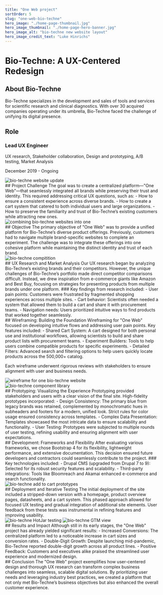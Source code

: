 ```yaml
---
title: "One Web project"
sortOrder: 5
slug: "one-web-bio-techne"
hero_image: "./home-page-thumbnail.jpg"
hero_image_thumbnail: "./home-page-hero-banner.jpg"
hero_image_alt: "bio-techne new website layout"
hero_image_credit_text: "Luke Hinrichs"
---
```



# Bio-Techne: A UX-Centered Redesign

<ProjectSection twoColumn leftSide={true}>
  <div>
    <h2 className="uppercase">About Bio-Techne</h2>
    <p>
      Bio-Techne specializes in the development and sales of tools and services for scientific research and clinical diagnostics. With over 30 acquired companies operating under its umbrella, Bio-Techne faced the challenge of unifying its digital presence.
    </p>
  </div>
  <div>
    <h2>Role</h2>
    <h3>Lead UX Engineer</h3>
    <p className="font-thin">UX research, Stakeholder collaboration, Design and prototyping, A/B testing, Market Analysis</p>
    <p>December 2019 - Ongoing</p>
  </div>
</ProjectSection>

<ProjectSection bgColor="bg-slate-50" extraClasses="flex items-center">
<Image src="one-web-bio-techne/bio-techne-pages.png" alt="bio-techne website update" className="w-full" />
</ProjectSection>

<ProjectSection fiftyFifty>
<div>
## Project Challenge
The goal was to create a centralized platform—"One Web"—that seamlessly integrated all brands while preserving their trust and identity. This required addressing critical UX questions, such as:
- How to ensure a consistent experience across diverse brands.
- How to create a cart system that catered to both individual users and large organizations.
- How to preserve the familiarity and trust of Bio-Techne’s existing customers while attracting new ones.
</div>
<div>
<Image src="one-web-bio-techne/brand-consolidation.jpg" alt="combining bio-techne websites into one" className="rounded-lg shadow-lg w-full" />
</div>
</ProjectSection>

<ProjectSection bgColor="bg-slate-50">
## Objective
The primary objective of "One Web" was to provide a unified platform for Bio-Techne’s diverse product offerings. Previously, customers had to navigate multiple brand-specific websites to complete an experiment. The challenge was to integrate these offerings into one cohesive platform while maintaining the distinct identity and trust of each brand.
</ProjectSection>

<ProjectSection fiftyFifty>
<div>
<Image src="one-web-bio-techne/compitition.jpg" alt="bio-techne compitition" className="rounded-lg shadow-lg w-full" />
</div>
<div>
## UX Research and Market Analysis
Our UX research began by analyzing Bio-Techne’s existing brands and their competitors. However, the unique challenges of Bio-Techne’s portfolio made direct competitor comparisons difficult. Instead, we drew inspiration from e-commerce giants like Amazon and Best Buy, focusing on strategies for presenting products from multiple brands under one platform.
### Key findings from research included:
- User pain points: Customers were frustrated by fragmented shopping experiences across multiple sites.
- Cart behavior: Scientists often needed a system that allowed them to build a cart and share it with procurement teams.
- Navigation needs: Users prioritized intuitive ways to find products that worked together seamlessly.
</div>
</ProjectSection>

<ProjectSection bgColor="bg-slate-50" fiftyFifty>
<div>
## Wireframing: Building the Foundation
Wireframing for "One Web" focused on developing intuitive flows and addressing user pain points. Key features included:
- Shared Cart System: A cart designed for both personal use and institutional workflows, allowing scientists to build and share product lists with procurement teams.
- Experiment Builders: Tools to help users combine compatible products for specific experiments.
- Detailed Filters: Advanced search and filtering options to help users quickly locate products across the 500,000+ catalog.
<p>Each wireframe underwent rigorous reviews with stakeholders to ensure alignment with user and business needs.</p>
</div>
<div>
<Image src="one-web-bio-techne/one-web-workflow.png" alt="wireframe for one bio-techne website" className="rounded-lg shadow-lg w-full" />
</div>
</ProjectSection>

<ProjectSection fiftyFifty>
<div>
<Image src="one-web-bio-techne/figma-comps-components.jpg" alt="bio-techne component library" className="rounded-lg shadow-lg w-full" />
</div>
<div>
## Prototyping: Visualizing the Experience
Prototyping provided stakeholders and users with a clear vision of the final site. High-fidelity prototypes incorporated:
- Design Consistency: The primary blue from legacy brands was retained, complemented by monochromatic hues in subheaders and footers for a modern, unified look. Strict rules for color usage ensured consistency across templates.
- Complex Data Presentation: Templates showcased the most intricate data to ensure scalability and functionality.
- User Testing: Prototypes were subjected to multiple rounds of user testing, refining usability and ensuring alignment with user expectations.
</div>
</ProjectSection>

<ProjectSection bgColor="bg-slate-50" fiftyFifty>
<div>
## Development: Frameworks and Flexibility
After evaluating various frameworks, we chose Bootstrap 4 for its flexibility, lightweight performance, and extensive documentation. This decision ensured future developers and contractors could seamlessly contribute to the project.
### Key technologies included:
- Drupal CMS (upgraded from Drupal 7 to 9): Selected for its robust security features and scalability.
- Third-party integrations: Tools like Bloomreach and Akamai enhanced e-commerce and search functionality.
</div>
<div>
  <Image src="one-web-bio-techne/work-flow-product-pages.jpg" alt="bio-techne add to cart prototypes" className="rounded-lg shadow-lg w-full" />
</div>
</ProjectSection>

<ProjectSection>
## Deployment and Iterative Testing
The initial deployment of the site included a stripped-down version with a homepage, product overview pages, datasheets, and a cart system. This phased approach allowed for focused UX testing and gradual integration of additional site elements. User feedback from these tests was instrumental in refining features and improving usability.
</ProjectSection>

<ProjectSection bgColor="bg-slate-50" fiftyFifty>
<div>
<Image src="one-web-bio-techne/hot-jar-testing.jpg" alt="bio-techne HotJar testing" className="rounded-lg shadow-lg w-full mb-6" />
<Image src="one-web-bio-techne/Analytics-360.png" alt="bio-techne GTM view" className="rounded-lg shadow-lg w-full" />
</div>
<div>
## Results and Impact
Although still in its early stages, the "One Web" project has already yielded significant results:
- Increased Conversions: The centralized platform led to a noticeable increase in cart sizes and conversion rates.
- Double-Digit Growth: Despite launching mid-pandemic, Bio-Techne reported double-digit growth across all product lines.
- Positive Feedback: Customers and executives alike praised the streamlined user experience and modernized design.
</div>
</ProjectSection>

<ProjectSection>
## Conclusion
The "One Web" project exemplifies how user-centered design and thorough UX research can transform complex business challenges into seamless, scalable digital solutions. By prioritizing user needs and leveraging industry best practices, we created a platform that not only met Bio-Techne’s business objectives but also enhanced the overall customer experience.
</ProjectSection>